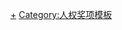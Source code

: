 <noinclude>
</noinclude>{{navbox 
| name      = 薩哈羅夫獎獲得者
| title     = [[萨哈罗夫奖|薩哈羅夫獎獲得者]]
| state = {{{state|autocollapse}}}
| bodyclass  = hlist
| group1 = 1980年代
| list1  =
* 1988年：[[纳尔逊·曼德拉|曼德拉]]、[[安納托利·馬青柯|馬青柯]]
* 1989年：[[亞歷山大·杜布切克|杜布切克]]
| group2 = 1990年代
| list2  =
* 1990年：[[翁山蘇姬]]
* 1991年：[[亞當·德馬希|德馬希]] 
* 1992年：[[五月廣場母親]] 
* 1993年：[[解放報]]
* 1994年：[[塔思利瑪·娜絲琳|娜絲琳]]
* 1995年：[[莉拉·薩娜|薩娜]]
* 1996年：[[魏京生]]
* 1997年：[[薩莉瑪·葛沙莉|葛沙莉]]
* 1998年：[[易卜拉欣·魯戈瓦|魯戈瓦]] 
* 1999年：[[沙納納·古斯芒|古斯芒]]
| group3 = 2000年代
| list3  =
* 2000年：[[¡Basta Ya!]]
* 2001年：[[努利特·皮勒德-卡沙威|皮勒德-卡沙威]]、[[艾薩特·加薩維|加薩維]]、[[唐·薩卡利亞斯·康文和|康文和]] 
* 2002年：[[奧斯瓦多·巴亞|巴亞]]
* 2003年：[[科菲·安南|安南]]、[[聯合國]]
* 2004年：[[白俄羅斯記者協會]]
* 2005年：[[白衣女士]]、[[無國界記者]]、[[豪瓦·易卜拉欣|易卜拉欣]]
* 2006年：[[亞歷山大·米林克維奇|米林克維奇]]
* 2007年：[[薩利赫·默罕默德·奧斯曼|奧斯曼]] 
* 2008年：[[胡佳 (社會活動家)|胡佳]]
* 2009年：[[纪念 (非营利性组织)|纪念]]
| group4 = 2010年代
| list4  =
* 2010年：[[古爾勒莫·法瑞納斯|法瑞納斯]]
* 2011年：[[阿斯瑪·馬夫茲|馬夫茲]]、[[阿買得·撒努西|撒努西]]、[[拉贊·扎伊多納|扎伊多納]]、[[阿里·法扎特|法扎特]]、[[穆罕默德·布瓦吉吉|布瓦吉吉]]
* 2012年：[[賈法·帕納西|帕納西]]、[[納斯林·索托德|索托德]]
* 2013年：[[马拉拉·优素福扎伊|优素福扎伊]] 
* 2014年：[[德尼·穆奎格|穆奎格]] 
* 2015年：[[拉伊夫·巴达維|巴达維]] 
* 2016年：[[纳迪娅·穆拉德|穆拉德]]、[[拉米亚·阿吉·巴莎尔|巴莎尔]]
* 2017年：[[2017年委内瑞拉宪政危机|委内瑞拉反对派]]
* 2018年：[[奥列格·先佐夫|先佐夫]]
* 2019年：[[伊力哈木·土赫提|伊力哈木]]
| group5 = 2020年代
| list5  =
* 2020年：[[斯维特兰娜·格奥尔基耶娃·季哈诺夫斯卡娅]]
* 2021年：[[阿列克谢·阿纳托利耶维奇·纳瓦利内|纳瓦利内]]
|below = [[:Category:萨哈罗夫奖获得者]]
}}<noinclude>
{{collapsible option}}
[[Category:薩哈羅夫獎獲得者|+]]
[[Category:人权奖项模板]]
</noinclude>
